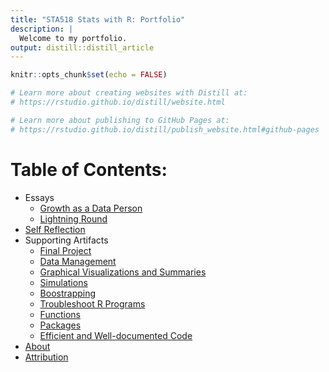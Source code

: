```yaml
---
title: "STA518 Stats with R: Portfolio"
description: |
  Welcome to my portfolio.
output: distill::distill_article
---
```


```r
knitr::opts_chunk$set(echo = FALSE)

# Learn more about creating websites with Distill at:
# https://rstudio.github.io/distill/website.html

# Learn more about publishing to GitHub Pages at:
# https://rstudio.github.io/distill/publish_website.html#github-pages
```

# Table of Contents:

- Essays
  - [Growth as a Data Person](growth_as_data_person.html)
  - [Lightning Round](lightning_round.html)
- [Self Reflection](reflection.html)
- Supporting Artifacts
  - [Final Project](artifact_project.html)
  - [Data Management](artifact_1_manage_data.html)
  - [Graphical Visualizations and Summaries](artifact_2_graphical_and_numerical_summaries.html)
  - [Simulations](artifact_3_simulation.html)
  - [Boostrapping](artifact_4_boostrapping.html)
  - [Troubleshoot R Programs](artifact_5_troubleshoot.html)
  - [Functions](artifact_6_functions.html)
  - [Packages](artifact_7_packages.html)
  - [Efficient and Well-documented Code](artifact_8_best_practices.html)
- [About](about.html)
- [Attribution](attribution.html)
